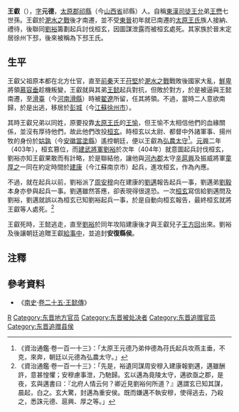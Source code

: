 {{Otheruses|other=名为王叡的其他人物|王叡}}
{{Otheruses|other=名为王元德的其他人物|王元德}}

'''王叡'''（{{bd|4世纪|？|404年|catIdx=W}}），[[表字|字]]'''元德'''，[[太原郡|太原郡]][[祁縣|祁縣]]（今[[山西省|山西省]]祁縣）人。自稱[[東漢|東漢]][[司徒|司徒]][[王允|王允]]弟[[王懋|王懋]]七世孫。王叡於[[淝水之戰|淝水之戰]]後才南遷，並不受[[東晉|東晉]]初年就已南遷的[[太原王氏|太原王氏]]族人接納、禮待，後聯同[[劉裕|劉裕]]籌劃起兵討伐桓玄，因圖謀泄露而被桓玄處死。其家族於晉末定居徐州下邳，後來被稱為下邳王氏。{{efn|[[唐長孺|唐長孺]]因其王氏親族王玄邈在《南齊書‧王玄邈傳》被記載為下邳人，確定史傳中的籍貫「自敘」，「照例表示其不可信」，見唐長孺，〈北魏的青齊土民〉，《魏晉南北朝史論拾遺》（北京：中華書局，1983），頁94；韓樹峰則從[[王玄謨|王玄謨]]於晉末起家徐州從事，判定王家已在晉末定居徐州下邳，故王家應稱為下邳王氏，而非太原王氏，見韓樹峰，《南北朝時期淮漢迤北的邊境豪族》（北京：社會科學文獻出版社，2003），頁12。又根據《宋書‧武帝紀》：「（劉裕）於是與弟道規、沛郡劉毅、平昌孟昶、任城魏詠之、高平檀憑之、琅邪諸葛長民、太原王元德 、隴西辛扈興、東莞童厚之，並同義謀（反桓玄）」，以及崔浩的岳父太原郭逸娶王仲德之姊等事，說明王叡（字元德）、王懿兄弟的太原籍貫雖然為真，但並非東漢王允家族的子孫。}}

== 生平 ==
王叡父祖原本都在北方仕官，直至[[前秦|前秦]]天王[[苻堅|苻堅]]於[[淝水之戰|淝水之戰]]戰敗後國家大亂，[[鮮卑|鮮卑]]將領[[慕容垂|慕容垂]]趁機叛變，王叡就與其弟[[王仲德|王懿]]起兵對抗，但敗於對方，於是被逼與王懿南遷，至[[滑臺|滑臺]]（今[[河南|河南]][[滑縣|滑縣]]）時被[[翟遼|翟遼]]所留，任其將領。不過，當時二人意欲南歸，於是出逃，移居於[[彭城郡|彭城]]（今[[江蘇|江蘇]][[徐州市|徐州市]]）。

其時王叡兄弟以同姓，原要投靠[[太原王氏|太原王氏]]的[[王愉|王愉]]，但王愉不太相信他們的血緣關係，並沒有厚待他們，故此他們改投[[桓玄|桓玄]]。時桓玄以太尉、都督中外諸軍事、揚州牧的身份於[[姑孰|姑孰]]（今[[安徽|安徽]][[當塗縣|當塗縣]]）遙控朝廷，便以王叡為[[弘农郡|弘農]][[太守|太守]]<ref>《資治通鑑·卷一百一十三》：「太原王元德乃弟仲德為苻氏起兵攻燕主垂，不克，來奔，朝廷以元德為弘農太守。」</ref>。[[元興_(東晉)|元興]]二年（403年），桓玄篡位，而[[建武將軍|建武將軍]][[劉裕|劉裕]]於次年（404年）就意圖起兵討伐桓玄，劉裕亦知王叡果敢而有計略，於是聯結他，讓他與[[河內郡_(中國)|河內郡]]太守[[辛扈興|辛扈興]]及振威將軍[[童厚之|童厚之]]一同在約定時間於[[六朝建康都城遺址|建康]]（今江蘇南京市）起兵，進攻桓玄，作為內應。

不過，就在起兵以前，劉裕派了[[周安穆|周安穆]]向在建康的[[劉邁|劉邁]]報告起兵一事，劉邁弟[[劉毅_(東晉)|劉毅]]本身亦參與起兵一事。劉邁雖然答應，卻表現得很遑恐。一次[[桓玄|桓玄]]寫信給劉邁問及劉裕，劉邁就誤以為桓玄已知劉裕起兵一事，於是自動向桓玄報告，最終桓玄就將王叡等人處死。<ref>《資治通鑑·卷一百一十三》：「先是，裕遺同謀周安穆入建康報劉邁，邁雖酬許，意甚惶懼；安穆慮事泄，乃馳歸。玄以邁為竟陵太守，邁欲亟之郡，是夜，玄與邁書曰：『北府人情云何？卿近見劉裕何所道？』邁謂玄已知其謀，晨起，白之。玄大驚，封邁為重安侯。既而嫌邁不執安穆，使得逃去，乃殺之，悉誅元德、扈興、厚之等。」</ref>

王叡死時，王懿逃走，直至[[劉裕|劉裕]]於同年攻陷建康後才與王叡兒子[[王方回|王方回]]出來。劉裕及後讓朝廷追贈王叡[[給事中|給事中]]，並追封'''安復縣侯'''。

== 注釋 ==
{{notelist|iger=}}

== 參考資料 ==
{{reflist}}
*《[[南史|南史]]·[[:s:南史/卷25|卷二十五·王懿傳]]》

{{Authority control}}

{{DEFAULTSORT:W}}
[[Category:下邳王氏|R]]
[[Category:东晋地方官员|Category:东晋地方官员]]
[[Category:东晋被处决者|Category:东晋被处决者]]
[[Category:东晋追赠官员|Category:东晋追赠官员]]
[[Category:东晋追赠县侯|Category:东晋追赠县侯]]